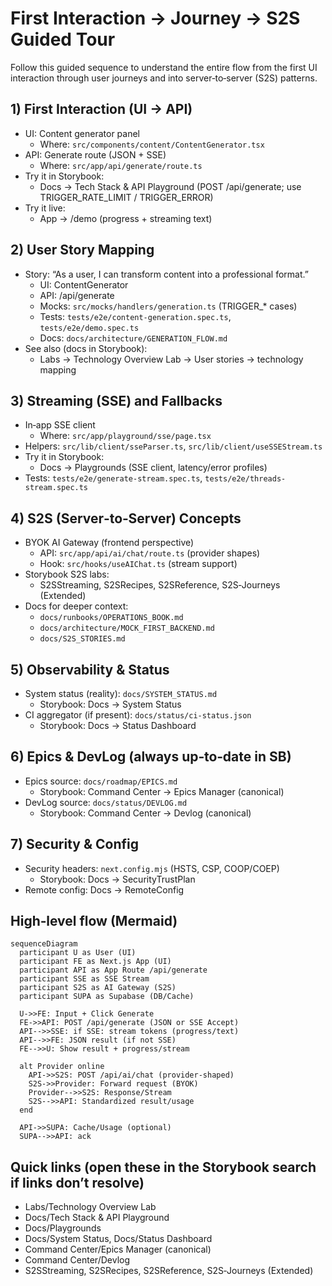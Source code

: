 

# First Interaction → Journey → S2S Guided Tour

Follow this guided sequence to understand the entire flow from the first UI interaction through user journeys and into server‑to‑server (S2S) patterns.

<Meta title="Labs/First Interaction → Journey → S2S Guided Tour" />

## 1) First Interaction (UI → API)
- UI: Content generator panel
  - Where: `src/components/content/ContentGenerator.tsx`
- API: Generate route (JSON + SSE)
  - Where: `src/app/api/generate/route.ts`
- Try it in Storybook:
  - Docs → Tech Stack & API Playground (POST /api/generate; use TRIGGER_RATE_LIMIT / TRIGGER_ERROR)
- Try it live:
  - App → /demo (progress + streaming text)

## 2) User Story Mapping
- Story: “As a user, I can transform content into a professional format.”
  - UI: ContentGenerator
  - API: /api/generate
  - Mocks: `src/mocks/handlers/generation.ts` (TRIGGER_* cases)
  - Tests: `tests/e2e/content-generation.spec.ts`, `tests/e2e/demo.spec.ts`
  - Docs: `docs/architecture/GENERATION_FLOW.md`
- See also (docs in Storybook):
  - Labs → Technology Overview Lab → User stories → technology mapping

## 3) Streaming (SSE) and Fallbacks
- In‑app SSE client
  - Where: `src/app/playground/sse/page.tsx`
- Helpers: `src/lib/client/sseParser.ts`, `src/lib/client/useSSEStream.ts`
- Try it in Storybook:
  - Docs → Playgrounds (SSE client, latency/error profiles)
- Tests: `tests/e2e/generate-stream.spec.ts`, `tests/e2e/threads-stream.spec.ts`

## 4) S2S (Server‑to‑Server) Concepts
- BYOK AI Gateway (frontend perspective)
  - API: `src/app/api/ai/chat/route.ts` (provider shapes)
  - Hook: `src/hooks/useAIChat.ts` (stream support)
- Storybook S2S labs:
  - S2SStreaming, S2SRecipes, S2SReference, S2S‑Journeys (Extended)
- Docs for deeper context:
  - `docs/runbooks/OPERATIONS_BOOK.md`
  - `docs/architecture/MOCK_FIRST_BACKEND.md`
  - `docs/S2S_STORIES.md`

## 5) Observability & Status
- System status (reality): `docs/SYSTEM_STATUS.md`
  - Storybook: Docs → System Status
- CI aggregator (if present): `docs/status/ci-status.json`
  - Storybook: Docs → Status Dashboard

## 6) Epics & DevLog (always up‑to‑date in SB)
- Epics source: `docs/roadmap/EPICS.md`
  - Storybook: Command Center → Epics Manager (canonical)
- DevLog source: `docs/status/DEVLOG.md`
  - Storybook: Command Center → Devlog (canonical)

## 7) Security & Config
- Security headers: `next.config.mjs` (HSTS, CSP, COOP/COEP)
  - Storybook: Docs → SecurityTrustPlan
- Remote config: Docs → RemoteConfig

## High‑level flow (Mermaid)

```mermaid
sequenceDiagram
  participant U as User (UI)
  participant FE as Next.js App (UI)
  participant API as App Route /api/generate
  participant SSE as SSE Stream
  participant S2S as AI Gateway (S2S)
  participant SUPA as Supabase (DB/Cache)

  U->>FE: Input + Click Generate
  FE->>API: POST /api/generate (JSON or SSE Accept)
  API-->>SSE: if SSE: stream tokens (progress/text)
  API-->>FE: JSON result (if not SSE)
  FE-->>U: Show result + progress/stream

  alt Provider online
    API->>S2S: POST /api/ai/chat (provider-shaped)
    S2S->>Provider: Forward request (BYOK)
    Provider-->>S2S: Response/Stream
    S2S-->>API: Standardized result/usage
  end

  API->>SUPA: Cache/Usage (optional)
  SUPA-->>API: ack
```

## Quick links (open these in the Storybook search if links don’t resolve)
- Labs/Technology Overview Lab
- Docs/Tech Stack & API Playground
- Docs/Playgrounds
- Docs/System Status, Docs/Status Dashboard
- Command Center/Epics Manager (canonical)
- Command Center/Devlog
- S2SStreaming, S2SRecipes, S2SReference, S2S‑Journeys (Extended)

